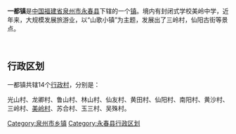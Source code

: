 {{中国乡级行政区
| 行政区全称 = 一都镇
| 景观照片文件名 =
| 景观照片描述 =
| 汉语拼音 =
| 通用拼音 =
| 注音符號 =
| 其它标音类型1 =
| 其它标音1 =
| 其它标音类型2 =
| 其它标音2 =
| 其它语言类型1 =
| 其它语言地名1 =
| 其它语言类型2 =
| 其它语言地名2 =
| 上级行政区 = [[福建省|福建省]][[泉州市|泉州市]][[永春县|永春县]]
| 行政区类别 = [[镇|镇]]
| 行政区划代码 =350525102
| 地理坐标 =
| 总面积 =
| 户籍人口 =
| 户籍人口年份 =
| 常住人口 =
| 常住人口年份 =
| 人口密度 =
| 行政区划 =
| 官方网站 =
| 政府驻地 =
| 邮政编码 =
| 毗邻行政区 =
| 位置图文件名 =
| 位置图描述 =
}}
'''一都镇'''是[[中华人民共和国|中国]][[福建省|福建省]][[泉州市|泉州市]][[永春县|永春县]]下辖的一个[[镇|镇]]。境内有封闭式学校美岭中学，近年来，大规模发展旅游业，以“山歌小镇”为主题，发展出了三岭村，仙阳古街等景点。

<br />

== 行政区划 ==

一都镇共辖14个[[行政村|行政村]]，分别是：

光山村、龙卿村、鲁山村、林山村、仙友村、黄田村、仙阳村、南阳村、黄沙村、三岭村、[[美岭村_(永春县)|美岭村]]、苏合村、玉三村、吴殊村。

{{永春县行政区划}}
{{福建行政区划小作品}}
[[Category:泉州市乡镇|Category:泉州市乡镇]]
[[Category:永春县行政区划|Category:永春县行政区划]]